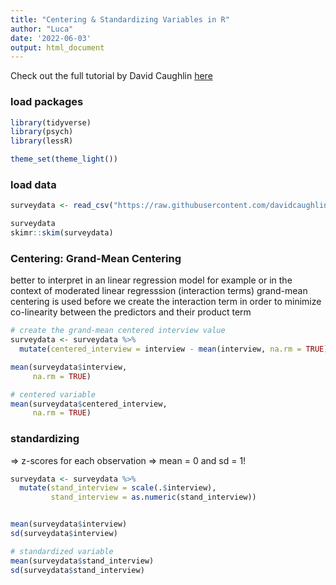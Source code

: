 ```yaml
---
title: "Centering & Standardizing Variables in R"
author: "Luca"
date: '2022-06-03'
output: html_document
---
```


Check out the full tutorial by David Caughlin [here](https://www.youtube.com/watch?v=yoPGwvUzjgQ&list=PLKkRkURCtPjCJOZHskCoyJCPb8wMDs2CW&index=23)


### load packages

```r
library(tidyverse)
library(psych)
library(lessR)

theme_set(theme_light())
```

### load data

```r
surveydata <- read_csv("https://raw.githubusercontent.com/davidcaughlin/R-Tutorial-Data-Files/master/DiffPred.csv")

surveydata
skimr::skim(surveydata)
```
 
 
 
### Centering: Grand-Mean Centering

better to interpret in an linear regression model for example or in the context of moderated linear regresssion (interaction terms) grand-mean centering is used before we create the interaction term in order to minimize co-linearity between the predictors and their product term


```r
# create the grand-mean centered interview value
surveydata <- surveydata %>% 
  mutate(centered_interview = interview - mean(interview, na.rm = TRUE))

mean(surveydata$interview,
     na.rm = TRUE)

# centered variable
mean(surveydata$centered_interview,
     na.rm = TRUE)
```



### standardizing

=> z-scores for each observation => mean = 0 and sd = 1!

```r
surveydata <- surveydata %>% 
  mutate(stand_interview = scale(.$interview),
         stand_interview = as.numeric(stand_interview))


mean(surveydata$interview)
sd(surveydata$interview)

# standardized variable
mean(surveydata$stand_interview)
sd(surveydata$stand_interview)
```


